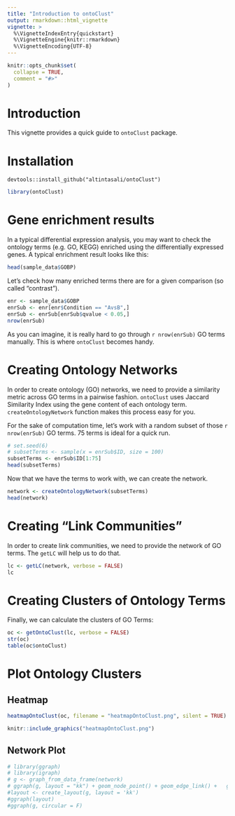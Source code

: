 ```yaml
---
title: "Introduction to ontoClust"
output: rmarkdown::html_vignette
vignette: >
  %\VignetteIndexEntry{quickstart}
  %\VignetteEngine{knitr::rmarkdown}
  %\VignetteEncoding{UTF-8}
---
```


```r
knitr::opts_chunk$set(
  collapse = TRUE,
  comment = "#>"
)
```

# Introduction
This vignette provides a quick guide to ``ontoClust`` package.

# Installation


```
devtools::install_github("altintasali/ontoClust")
```

```r
library(ontoClust)
```

# Gene enrichment results
In a typical differential expression analysis, you may want to check the ontology terms (e.g. GO, KEGG) enriched using the differentially expressed genes. A typical enrichment result looks like this:

```r
head(sample_data$GOBP)
```

Let's check how many enriched terms there are for a given comparison (so called "contrast").
```r
enr <- sample_data$GOBP
enrSub <- enr[enr$Condition == "AvsB",]
enrSub <- enrSub[enrSub$qvalue < 0.05,]
nrow(enrSub)
```

As you can imagine, it is really hard to go through `r nrow(enrSub)` GO terms manually. This is where ``ontoClust`` becomes handy.

# Creating Ontology Networks 
In order to create ontology (GO) networks, we need to provide a similarity metric across GO terms in a pairwise fashion. ``ontoClust`` uses Jaccard Similarity Index using the gene content of each ontology term. ``createOntologyNetwork`` function makes this process easy for you. 

For the sake of computation time, let's work with a random subset of those `r nrow(enrSub)` GO terms. 75 terms is ideal for a quick run. 

```r
# set.seed(6)
# subsetTerms <- sample(x = enrSub$ID, size = 100)
subsetTerms <- enrSub$ID[1:75]
head(subsetTerms)
```

Now that we have the terms to work with, we can create the network.
```r
network <- createOntologyNetwork(subsetTerms)
head(network)
```

# Creating "Link Communities" 
In order to create link communities, we need to provide the network of GO terms. The ``getLC`` will help us to do that.

```r
lc <- getLC(network, verbose = FALSE)
lc
```

# Creating Clusters of Ontology Terms
Finally, we can calculate the clusters of GO Terms:

```r
oc <- getOntoClust(lc, verbose = FALSE)
str(oc)
table(oc$ontoClust)
```

# Plot Ontology Clusters
## Heatmap 
```r
heatmapOntoClust(oc, filename = "heatmapOntoClust.png", silent = TRUE)
```
```r
knitr::include_graphics("heatmapOntoClust.png")
```
## Network Plot
```r
# library(ggraph)
# library(igraph)
# g <- graph_from_data_frame(network)
# ggraph(g, layout = "kk") + geom_node_point() + geom_edge_link() +   geom_node_text(aes(label = name), repel=T) + theme_bw()
#layout <- create_layout(g, layout = 'kk')
#ggraph(layout)
#ggraph(g, circular = F)
```

